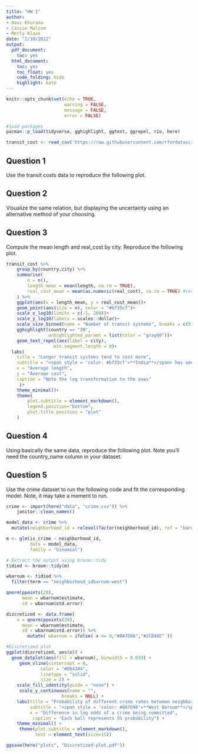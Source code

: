 ```yaml
---
title: "HW 1"
author:
- Havi Khurana
- Cassie Malcom
- Merly Klaas
date: "2/10/2022"
output:
  pdf_document:
    toc: yes
  html_document:
    toc: yes
    toc_float: yes
    code_folding: hide
    highlight: kate
---
```


```r
knitr::opts_chunk$set(echo = TRUE,
                      warning = FALSE,
                      message = FALSE,
                      error = FALSE)

#load packages
pacman::p_load(tidyverse, gghighlight, ggtext, ggrepel, rio, here)
```

```r
transit_cost <- read_csv('https://raw.githubusercontent.com/rfordatascience/tidytuesday/master/data/2021/2021-01-05/transit_cost.csv')
```

## Question 1

Use the transit costs data to reproduce the following plot. 

## Question 2

Visualize the same relation, but displaying the uncertainty using an alternative method of your choosing.

## Question 3

Compute the mean length and real_cost by city. Reproduce the following plot.

```r
transit_cost %>% 
    group_by(country,city) %>% 
    summarise(
        n = n(),
        length_mean = mean(length, na.rm = TRUE),
        real_cost_mean = mean(as.numeric(real_cost), na.rm = TRUE) #real_cost is char
    ) %>% 
    ggplot(aes(x = length_mean, y = real_cost_mean))+
    geom_point(aes(size = n), color = "#bf35cf")+
    scale_x_log10(limits = c(-1, 200))+
    scale_y_log10(labels = scales::dollar)+
    scale_size_binned(name = "Number of transit systems", breaks = c(5, 10, 20))+
    gghighlight(country == "IN",
                unhighlighted_params = list(color = "gray80"))+
    geom_text_repel(aes(label = city),
                  min.segment.length = 0)+
  labs(
    title = "Longer transit systems tend to cost more",
    subtitle = "<span style = 'color: #bf35cf'>**India**</span> has among the most transit systems in the world",
    x = "Average length",
    y = "Average cost",
    caption = "Note the log transformation to the axes"
     )+
    theme_minimal()+
    theme(
        plot.subtitle = element_markdown(),
        legend.position="bottom",
        plot.title.position = "plot"
    )


```


## Question 4

Using basically the same data, reproduce the following plot. Note you’ll need the country_name column in your dataset.

## Question 5

Use the crime dataset to run the following code and fit the corresponding model. Note, it may take a moment to run.

```r
crime <- import(here("data", "crime.csv")) %>% 
    janitor::clean_names()
```


```r
model_data <- crime %>% 
  mutate(neighborhood_id = relevel(factor(neighborhood_id), ref = "barnum"))

m <- glm(is_crime ~ neighborhood_id, 
         data = model_data,
         family = "binomial")

# Extract the output using broom::tidy
tidied <- broom::tidy(m)

wbarnum <- tidied %>% 
  filter(term == "neighborhood_idbarnum-west")

qnorm(ppoints(20), 
      mean = wbarnum$estimate,
      sd = wbarnum$std.error)

```


```r
dizcretized <- data.frame(
    x = qnorm(ppoints(20), 
      mean = wbarnum$estimate,
      sd = wbarnum$std.error)) %>% 
        mutate( wbarnum = ifelse( x <= 0,"#8A7D98","#2CB48E" ))
```


```r
#Discretized plot
ggplot(dizcretized, aes(x)) +
  geom_dotplot(aes(fill = wbarnum), binwidth = 0.039) +
     geom_vline(xintercept = 0, 
             color = "#D04344", 
             linetype = "solid", 
             size = 2) + 
    scale_fill_identity(guide = "none") +
     scale_y_continuous(name = "", 
                     breaks = NULL) +
    labs(title = "Probability of different crime rates between neighborhoods",
         subtitle = "<span style = 'color: #8A7D98'>**West Barnum**</span> compared to <span style = 'color: #2CB48E' >**Barnum**</span>",
         x = "Difference in log odds of a crime being committed",
          caption = "Each ball represents 5% probability") +
    theme_minimal() +
     theme(plot.subtitle = element_markdown(),
           text = element_text(size=15))

ggsave(here("plots", "Discretized-plot.pdf"))
```



